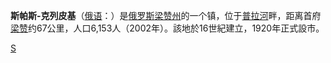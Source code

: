 {{unreferenced|time=2010-7-4}}

'''斯帕斯-克列皮基'''（[[俄语|俄语]]：'''{{lang|ru|Спас-Кле́пики}}'''）是[[俄罗斯|俄罗斯]][[梁赞州|梁赞州]]的一个镇，位于[[普拉河_(俄罗斯)|普拉河]]畔，距离首府[[梁赞|梁赞]]约67公里，人口6,153人（2002年）。該地於16世紀建立，1920年正式設市。

{{Russia-geo-stub}}
{{Ryazan Oblast}}

[[Category:梁赞州城市|S]]